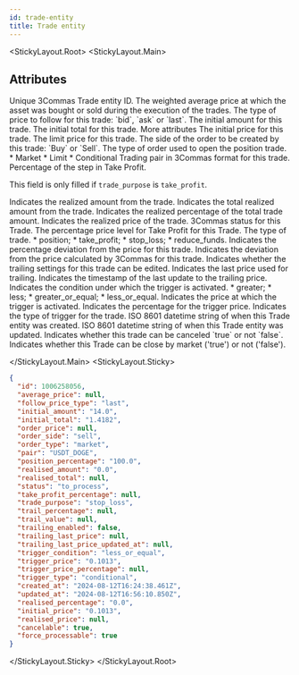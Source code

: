 ```yaml
---
id: trade-entity
title: Trade entity
---
```




<StickyLayout.Root>
<StickyLayout.Main>

## Attributes

<ApiParam name='id' type='integer' id="id">
  Unique 3Commas Trade entity ID.
</ApiParam>

<ApiParam name='average_price' type='string or null' id="average_price">
  The weighted average price at which the asset was bought or sold during the execution of the trades.
</ApiParam>

<ApiParam name='follow_price_type' type='string' id="follow_price_type">
  The type of price to follow for this trade: `bid`, `ask` or `last`.
</ApiParam>

<ApiParam name='initial_amount' type='string' id="initial_amount">
  The initial amount for this trade.
</ApiParam>

<ApiParam name='initial_total' type='string' id="initial_total">
  The initial total for this trade.
</ApiParam>

<CollapseAll>
<CollapseAllHeading> More attributes <CollapseAllButton /> </CollapseAllHeading>

<CollapsibleApiParam name='initial_price' type='number' id="initial_price">
   The initial price for this trade.
</CollapsibleApiParam>

<CollapsibleApiParam name='order_price' type='string or null' id="order_price">
   The limit price for this trade.
</CollapsibleApiParam>

<CollapsibleApiParam name='order_side' type='string' id="order_side">
   The side of the order to be created by this trade: `Buy` or `Sell`.
</CollapsibleApiParam>

<CollapsibleApiParam name='order_type' type='string' id="order_type">
   The type of order used to open the position trade.
    <CollapsibleNestedParams openName="Hide allowed values" collapsedName="Show allowed values">
        * Market
        * Limit
        * Conditional
        </CollapsibleNestedParams>
</CollapsibleApiParam>

<CollapsibleApiParam name='pair' type='string' id="pair">
   Trading pair in 3Commas format for this trade.
</CollapsibleApiParam>

<CollapsibleApiParam name='position_percentage' type='string or null' id="position_percentage">
   Percentage of the step in Take Profit. 
   
   This field is only filled if `trade_purpose` is `take_profit`.
</CollapsibleApiParam>

<CollapsibleApiParam name='realised_amount' type='string or null' id="realised_amount">
   Indicates the realized amount from the trade.
</CollapsibleApiParam>

<CollapsibleApiParam name='realised_total' type='string or null' id="realised_total">
   Indicates the total realized amount from the trade.
</CollapsibleApiParam>

<CollapsibleApiParam name='realised_percentage' type='number' id="realised_percentage">
   Indicates the realized percentage of the total trade amount.
</CollapsibleApiParam>

<CollapsibleApiParam name='realised_price' type='number or null' id="realised_price">
   Indicates the realized price of the trade.
</CollapsibleApiParam>

<CollapsibleApiParam name='status' type='string' id="status">
   3Commas status for this Trade.
</CollapsibleApiParam>

<CollapsibleApiParam name='take_profit_percentage' type='string or null' id="take_profit_percentage">
   The percentage price level for Take Profit for this Trade.
</CollapsibleApiParam>

<CollapsibleApiParam name='trade_purpose' type='string' id="trade_purpose">
   The type of trade.
    <CollapsibleNestedParams openName="Hide allowed values" collapsedName="Show allowed values">
        * position;
        * take_profit;
        * stop_loss;
        * reduce_funds.
        </CollapsibleNestedParams>
</CollapsibleApiParam>

<CollapsibleApiParam name='trail_percentage' type='string or null' id="trail_percentage">
   Indicates the percentage deviation from the price for this trade.
</CollapsibleApiParam>

<CollapsibleApiParam name='trail_value' type='string or null' id="trail_value">
   Indicates the deviation from the price calculated by 3Commas for this trade.
</CollapsibleApiParam>

<CollapsibleApiParam name='trailing_enabled' type='boolean' id="trailing_enabled">
   Indicates whether the trailing settings for this trade can be edited.
</CollapsibleApiParam>

<CollapsibleApiParam name='trailing_last_price' type='string or null' id="trailing_last_price">
   Indicates the last price used for trailing.
</CollapsibleApiParam>

<CollapsibleApiParam name='trailing_last_price_updated_at' type='number or null' id="trailing_last_price_updated_at">
   Indicates the timestamp of the last update to the trailing price.
</CollapsibleApiParam>

<CollapsibleApiParam name='trigger_condition' type='number or null' id="trigger_condition">
   Indicates the condition under which the trigger is activated.
   <CollapsibleNestedParams openName="Hide allowed values" collapsedName="Show allowed values">
        * greater;
        * less;
        * greater_or_equal;
        * less_or_equal.
        </CollapsibleNestedParams>
</CollapsibleApiParam>

<CollapsibleApiParam name='trigger_price' type='string or null' id="trigger_price">
   Indicates the price at which the trigger is activated.
</CollapsibleApiParam>

<CollapsibleApiParam name='trigger_price_percentage' type='string or null' id="trigger_price_percentage">
   Indicates the percentage for the trigger price.
</CollapsibleApiParam>

<CollapsibleApiParam name='trigger_type' type='string' id="trigger_type">
   Indicates the type of trigger for the trade.
</CollapsibleApiParam>

<CollapsibleApiParam name='created_at' type='string' id="created_at">
   ISO 8601 datetime string of when this Trade entity was created.
</CollapsibleApiParam>

<CollapsibleApiParam name='updated_at' type='string' id="updated_at">
   ISO 8601 datetime string of when this Trade entity was updated.
</CollapsibleApiParam>

<CollapsibleApiParam name='cancelable' type='boolean' id="cancelable">
   Indicates whether this trade can be canceled `true` or not `false`.
</CollapsibleApiParam>

<CollapsibleApiParam name='force_processable' type='boolean' id="force_processable">
   Indicates whether this Trade can be close by market ('true') or not ('false').
</CollapsibleApiParam>
</CollapseAll>

</StickyLayout.Main>
<StickyLayout.Sticky>
```json title="Trade entity"
{
  "id": 1006258056,
  "average_price": null,
  "follow_price_type": "last",
  "initial_amount": "14.0",
  "initial_total": "1.4182",
  "order_price": null,
  "order_side": "sell",
  "order_type": "market",
  "pair": "USDT_DOGE",
  "position_percentage": "100.0",
  "realised_amount": "0.0",
  "realised_total": null,
  "status": "to_process",
  "take_profit_percentage": null,
  "trade_purpose": "stop_loss",
  "trail_percentage": null,
  "trail_value": null,
  "trailing_enabled": false,
  "trailing_last_price": null,
  "trailing_last_price_updated_at": null,
  "trigger_condition": "less_or_equal",
  "trigger_price": "0.1013",
  "trigger_price_percentage": null,
  "trigger_type": "conditional",
  "created_at": "2024-08-12T16:24:38.461Z",
  "updated_at": "2024-08-12T16:56:10.850Z",
  "realised_percentage": "0.0",
  "initial_price": "0.1013",
  "realised_price": null,
  "cancelable": true,
  "force_processable": true
}
``` 
   </StickyLayout.Sticky>
</StickyLayout.Root>
